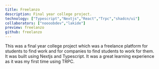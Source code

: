 ```yaml
---
title: Freelanzo
description: Final year college project.
technology: ["Typescript","Nextjs","React","Trpc","shadcn/ui"]
collaborators: ["noooobdev","lakide"]
preview: freelanzo
github: freelanzo
---
```


This was a final year college project which was a freelance platform for students to find work and for companies to find students to work for them. It was built using Nextjs and Typescript. It was a great learning experience as it was my first time using TRPC.